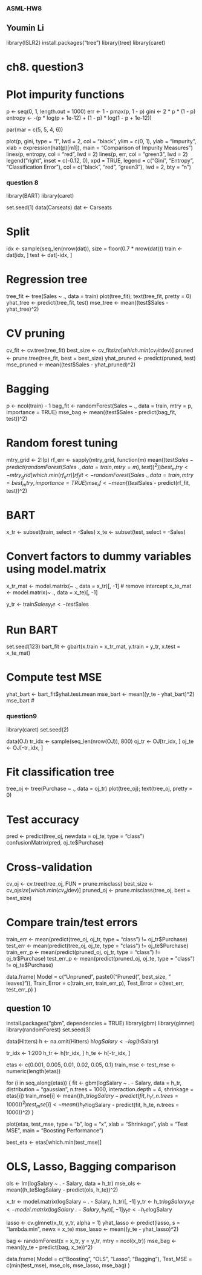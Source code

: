 ### ASML-HW8
## Youmin Li
library(ISLR2)
install.packages("tree")
library(tree)
library(caret)


# ch8. question3
# Plot impurity functions
p <- seq(0, 1, length.out = 1000)
err <- 1 - pmax(p, 1 - p)
gini <- 2 * p * (1 - p)
entropy <- -(p * log(p + 1e-12) + (1 - p) * log(1 - p + 1e-12))

par(mar = c(5, 5, 4, 6)) 

plot(p, gini, type = "l", lwd = 2, col = "black",
     ylim = c(0, 1), ylab = "Impurity", xlab = expression(hat(p)[m1]),
     main = "Comparison of Impurity Measures")
lines(p, entropy, col = "red", lwd = 2)
lines(p, err, col = "green3", lwd = 2)
legend("right", inset = c(-0.12, 0), xpd = TRUE,
       legend = c("Gini", "Entropy", "Classification Error"),
       col = c("black", "red", "green3"), lwd = 2, bty = "n")

### question 8
library(BART)
library(caret)

set.seed(1)
data(Carseats)
dat <- Carseats

# Split
idx <- sample(seq_len(nrow(dat)), size = floor(0.7 * nrow(dat)))
train <- dat[idx, ]
test <- dat[-idx, ]

# Regression tree
tree_fit <- tree(Sales ~ ., data = train)
plot(tree_fit); text(tree_fit, pretty = 0)
yhat_tree <- predict(tree_fit, test)
mse_tree <- mean((test$Sales - yhat_tree)^2)

# CV pruning
cv_fit <- cv.tree(tree_fit)
best_size <- cv_fit$size[which.min(cv_fit$dev)]
pruned <- prune.tree(tree_fit, best = best_size)
yhat_pruned <- predict(pruned, test)
mse_pruned <- mean((test$Sales - yhat_pruned)^2)

# Bagging
p <- ncol(train) - 1
bag_fit <- randomForest(Sales ~ ., data = train, mtry = p, importance = TRUE)
mse_bag <- mean((test$Sales - predict(bag_fit, test))^2)

# Random forest tuning
mtry_grid <- 2:(p)
rf_err <- sapply(mtry_grid, function(m)
  mean((test$Sales - predict(randomForest(Sales ~ ., data = train, mtry = m), test))^2)
)
best_mtry <- mtry_grid[which.min(rf_err)]
rf_fit <- randomForest(Sales ~ ., data = train, mtry = best_mtry, importance = TRUE)
mse_rf <- mean((test$Sales - predict(rf_fit, test))^2)

# BART
x_tr <- subset(train, select = -Sales)
x_te <- subset(test, select = -Sales)

# Convert factors to dummy variables using model.matrix
x_tr_mat <- model.matrix(~ ., data = x_tr)[, -1]   # remove intercept
x_te_mat <- model.matrix(~ ., data = x_te)[, -1]

y_tr <- train$Sales
y_te <- test$Sales

# Run BART
set.seed(123)
bart_fit <- gbart(x.train = x_tr_mat, y.train = y_tr, x.test = x_te_mat)

# Compute test MSE
yhat_bart <- bart_fit$yhat.test.mean
mse_bart <- mean((y_te - yhat_bart)^2)
mse_bart
#

### question9
library(caret)
set.seed(2)

data(OJ)
tr_idx <- sample(seq_len(nrow(OJ)), 800)
oj_tr <- OJ[tr_idx, ]
oj_te <- OJ[-tr_idx, ]

# Fit classification tree
tree_oj <- tree(Purchase ~ ., data = oj_tr)
plot(tree_oj); text(tree_oj, pretty = 0)

# Test accuracy
pred <- predict(tree_oj, newdata = oj_te, type = "class")
confusionMatrix(pred, oj_te$Purchase)

# Cross-validation
cv_oj <- cv.tree(tree_oj, FUN = prune.misclass)
best_size <- cv_oj$size[which.min(cv_oj$dev)]
pruned_oj <- prune.misclass(tree_oj, best = best_size)

# Compare train/test errors
train_err <- mean(predict(tree_oj, oj_tr, type = "class") != oj_tr$Purchase)
test_err <- mean(predict(tree_oj, oj_te, type = "class") != oj_te$Purchase)
train_err_p <- mean(predict(pruned_oj, oj_tr, type = "class") != oj_tr$Purchase)
test_err_p <- mean(predict(pruned_oj, oj_te, type = "class") != oj_te$Purchase)

data.frame(
  Model = c("Unpruned", paste0("Pruned(", best_size, " leaves)")),
  Train_Error = c(train_err, train_err_p),
  Test_Error = c(test_err, test_err_p)
)

## question 10
install.packages("gbm", dependencies = TRUE)
library(gbm)
library(glmnet)
library(randomForest)
set.seed(3)

data(Hitters)
h <- na.omit(Hitters)
h$logSalary <- log(h$Salary)

tr_idx <- 1:200
h_tr <- h[tr_idx, ]
h_te <- h[-tr_idx, ]

etas <- c(0.001, 0.005, 0.01, 0.02, 0.05, 0.1)
train_mse <- test_mse <- numeric(length(etas))

for (i in seq_along(etas)) {
  fit <- gbm(logSalary ~ . - Salary, data = h_tr, distribution = "gaussian",
             n.trees = 1000, interaction.depth = 4, shrinkage = etas[i])
  train_mse[i] <- mean((h_tr$logSalary - predict(fit, h_tr, n.trees = 1000))^2)
  test_mse[i] <- mean((h_te$logSalary - predict(fit, h_te, n.trees = 1000))^2)
}

plot(etas, test_mse, type = "b", log = "x",
     xlab = "Shrinkage", ylab = "Test MSE", main = "Boosting Performance")

best_eta <- etas[which.min(test_mse)]

# OLS, Lasso, Bagging comparison
ols <- lm(logSalary ~ . - Salary, data = h_tr)
mse_ols <- mean((h_te$logSalary - predict(ols, h_te))^2)

x_tr <- model.matrix(logSalary ~ . - Salary, h_tr)[, -1]
y_tr <- h_tr$logSalary
x_te <- model.matrix(logSalary ~ . - Salary, h_te)[, -1]
y_te <- h_te$logSalary

lasso <- cv.glmnet(x_tr, y_tr, alpha = 1)
yhat_lasso <- predict(lasso, s = "lambda.min", newx = x_te)
mse_lasso <- mean((y_te - yhat_lasso)^2)

bag <- randomForest(x = x_tr, y = y_tr, mtry = ncol(x_tr))
mse_bag <- mean((y_te - predict(bag, x_te))^2)

data.frame(
  Model = c("Boosting", "OLS", "Lasso", "Bagging"),
  Test_MSE = c(min(test_mse), mse_ols, mse_lasso, mse_bag)
)

